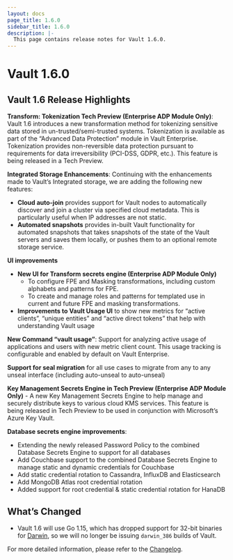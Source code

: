 ```yaml
---
layout: docs
page_title: 1.6.0
sidebar_title: 1.6.0
description: |-
  This page contains release notes for Vault 1.6.0.
---
```


# Vault 1.6.0

## Vault 1.6 Release Highlights

**Transform: Tokenization Tech Preview (Enterprise ADP Module Only)**: Vault 1.6 introduces a new transformation method
for tokenizing sensitive data stored in un-trusted/semi-trusted systems. Tokenization is available as part of the
“Advanced Data Protection” module in Vault Enterprise.  Tokenization provides non-reversible data protection pursuant to
requirements for data irreversibility (PCI-DSS, GDPR, etc.). This feature is being released in a Tech Preview.

**Integrated Storage Enhancements**:  Continuing with the enhancements made to Vault’s Integrated storage, we are adding
the following new features:
* **Cloud auto-join** provides support for Vault nodes to automatically discover and join a cluster via specified cloud
metadata. This is particularly useful when IP addresses are not static.
* **Automated snapshots** provides in-built Vault functionality for automated snapshots that takes snapshots of the
state of the Vault servers and saves them locally, or pushes them to an optional remote storage service.

**UI improvements**
* **New UI for Transform secrets engine (Enterprise ADP Module Only)**
  * To configure FPE and Masking transformations, including custom alphabets and patterns for FPE.
  * To create and manage roles and patterns for templated use in current and future FPE and masking transformations.
* **Improvements to Vault Usage UI** to show new metrics for “active clients”, “unique entities” and “active direct
tokens” that help with understanding Vault usage

**New Command “vault usage”**: Support for analyzing active usage of applications and users with new metric client
count. This usage tracking is configurable and enabled by default on Vault Enterprise.

**Support for seal migration** for all use cases to migrate from any to any unseal interface (including auto-unseal to auto-unseal)

**Key Management Secrets Engine in Tech Preview (Enterprise ADP Module Only)** - A new Key Management Secrets Engine to
help manage and securely distribute keys to various cloud KMS services. This feature is being released in Tech Preview
to be used in conjunction with Microsoft’s Azure Key Vault.

**Database secrets engine improvements**:
* Extending the newly released Password Policy to the combined Database Secrets Engine to support for all databases
* Add Couchbase support to the combined Database Secrets Engine to manage static and dynamic credentials for Couchbase
* Add static credential rotation to Cassandra, InfluxDB and Elasticsearch
* Add MongoDB Atlas root credential rotation
* Added support for root credential & static credential rotation for HanaDB

## What’s Changed

* Vault 1.6 will use Go 1.15, which has dropped support for 32-bit binaries for [Darwin](https://golang.org/doc/go1.15#darwin),
so we will no longer be issuing `darwin_386` builds of Vault.

For more detailed information, please refer to the [Changelog](https://github.com/hashicorp/vault/blob/master/CHANGELOG.md#160).

